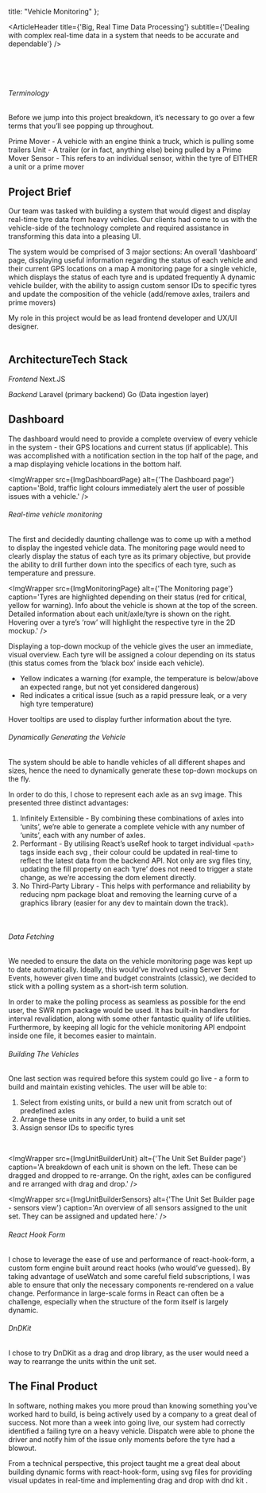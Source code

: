 
  title: "Vehicle Monitoring"
};

<ArticleHeader 
    title={'Big, Real Time Data Processing'}
    subtitle={'Dealing with complex real-time data in a system that needs to be accurate and dependable'}
/>
<br />

<ImgWrapper 
    src={ImgMonitoringPage} 
    alt='The monitoring page'
/>
<br />

<ArticleIndex 
    sections={ARTICLE_INDEX}
/>
<br />

###### Terminology
Before we jump into this project breakdown, it’s necessary to go over a few terms that you’ll see popping up throughout.

Prime Mover - A vehicle with an engine think a truck, which is pulling some trailers
Unit - A trailer (or in fact, anything else) being pulled by a Prime Mover
Sensor - This refers to an individual sensor, within the tyre of EITHER a unit or a prime mover
<br />

## Project Brief
Our team was tasked with building a system that would digest and display real-time tyre data from heavy vehicles.  Our clients had come to us with the vehicle-side of the technology complete and required assistance in transforming this data into a pleasing UI.

The system would be comprised of 3 major sections:
An overall ‘dashboard’ page, displaying useful information regarding the status of each vehicle and their current GPS locations on a map
A monitoring page for a single vehicle, which displays the status of each tyre and is updated frequently
A dynamic vehicle builder, with the ability to assign custom sensor IDs to specific tyres and update the composition of the vehicle (add/remove axles, trailers and prime movers)

My role in this project would be as lead frontend developer and UX/UI designer.  
<br />

## ArchitectureTech Stack
_Frontend_
Next.JS

_Backend_
Laravel (primary backend)
Go (Data ingestion layer)
<br />

## Dashboard
The dashboard would need to provide a complete overview of every vehicle in the system - their GPS locations and current status (if applicable).  This was accomplished with a notification section in the top half of the page, and a map displaying vehicle locations in the bottom half.
<br />

<ImgWrapper 
    src={ImgDashboardPage} 
    alt={'The Dashboard page'}
    caption='Bold, traffic light colours immediately alert the user of possible issues with a vehicle.'
/>
<br />

###### Real-time vehicle monitoring
The first and decidedly daunting challenge was to come up with a method to display the ingested vehicle data.  The monitoring page would need to clearly display the status of each tyre as its primary objective, but provide the ability to drill further down into the specifics of each tyre, such as temperature and pressure.
<br />

<ImgWrapper 
    src={ImgMonitoringPage} 
    alt={'The Monitoring page'}
    caption='Tyres are highlighted depending on their status (red for critical, yellow for warning).  Info about the vehicle is shown at the top of the screen.  Detailed information about each unit/axle/tyre is shown on the right.  Hovering over a tyre’s ‘row’ will highlight the respective tyre in the 2D mockup.'
/>
<br />

Displaying a top-down mockup of the vehicle gives the user an immediate, visual overview.  Each tyre will be assigned a colour depending on its status (this status comes from the ‘black box’ inside each vehicle).

- Yellow indicates a warning (for example, the temperature is below/above an expected range, but not yet considered dangerous)
- Red indicates a critical issue (such as a rapid pressure leak, or a very high tyre temperature)

Hover tooltips are used to display further information about the tyre.
<br />

###### Dynamically Generating the Vehicle
The system should be able to handle vehicles of all different shapes and sizes, hence the need to dynamically generate these top-down mockups on the fly.  

In order to do this, I chose to represent each axle as an svg image.  This presented three distinct advantages:

1. Infinitely Extensible - By combining these combinations of axles into ‘units’, we’re able to generate a complete vehicle with any number of ‘units’, each with any number of axles.
2. Performant -  By utilising React’s useRef hook to target individual `<path>` tags inside each svg , their colour could be updated in real-time to reflect the latest data from the backend API.  Not only are svg files tiny, updating the fill property on each ‘tyre’ does not need to trigger a state change, as we’re accessing the dom element directly.
3. No Third-Party Library - This helps with performance and reliability by reducing npm package bloat and removing the learning curve of a graphics library (easier for any dev to maintain down the track).
<br />

###### Data Fetching
We needed to ensure the data on the vehicle monitoring page was kept up to date automatically.  Ideally, this would’ve involved using Server Sent Events, however given time and budget constraints (classic), we decided to stick with a polling system as a short-ish term solution.

In order to make the polling process as seamless as possible for the end user, the SWR npm package would be used.  It has built-in handlers for interval revalidation, along with some other fantastic quality of life utilities.  Furthermore, by keeping all logic for the vehicle monitoring API endpoint inside one file, it becomes easier to maintain.
<br />

###### Building The Vehicles
One last section was required before this system could go live - a form to build and maintain existing vehicles.  The user will be able to:

1. Select from existing units, or build a new unit from scratch out of predefined axles
2. Arrange these units in any order, to build a unit set
3. Assign sensor IDs to specific tyres
<br />

<ImgWrapper 
    src={ImgUnitBuilderUnit} 
    alt={'The Unit Set Builder page'}
    caption='A breakdown of each unit is shown on the left.  These can be dragged and dropped to re-arrange.  On the right, axles can be configured and re arranged with drag and drop.'
/>
<br />

<ImgWrapper 
    src={ImgUnitBuilderSensors} 
    alt={'The Unit Set Builder page - sensors view'}
    caption='An overview of all sensors assigned to the unit set.  They can be assigned and updated here.'
/>
<br />

###### React Hook Form
I chose to leverage the ease of use and performance of react-hook-form, a custom form engine built around react hooks (who would’ve guessed).  By taking advantage of useWatch and some careful field subscriptions, I was able to ensure that only the necessary components re-rendered on a value change.  Performance in large-scale forms in React can often be a challenge, especially when the structure of the form itself is largely dynamic.
<br />

###### DnDKit
I chose to try DnDKit as a drag and drop library, as the user would need a way to rearrange the units within the unit set.
<br />

## The Final Product
In software, nothing makes you more proud than knowing something you’ve worked hard to build, is being actively used by a company to a great deal of success.  Not more than a week into going live, our system had correctly identified a failing tyre on a heavy vehicle.  Dispatch were able to phone the driver and notify him of the issue only moments before the tyre had a blowout.

From a technical perspective, this project taught me a great deal about building dynamic forms with react-hook-form, using svg files for providing visual updates in real-time and implementing drag and drop with dnd kit .

